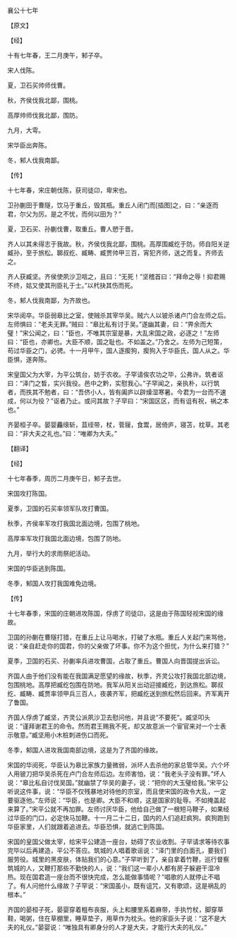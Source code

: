 

襄公十七年

【原文】

【经】

十有七年春，王二月庚午，邾子卒。

宋人伐陈。

夏，卫石买帅师伐曹。

秋，齐侯伐我北鄙，围桃。

高厚帅师伐我北鄙，围防。

九月，大雩。

宋华臣出奔陈。

冬，邾人伐我南鄙。

【传】

十七年春，宋庄朝伐陈，获司徒卬，卑宋也。

卫孙蒯田于曹隧，饮马于重丘，毁其瓶。重丘人闭门而[插图]之，曰：“亲逐而君，尔父为厉。是之不忧，而何以田为？”

夏，卫石买、孙蒯伐曹，取重丘。曹人愬于晋。

齐人以其未得志于我故。秋，齐侯伐我北鄙，围桃。高厚围臧纥于防。师自阳关逆臧孙，至于旅松。郰叔纥、臧畴、臧贾帅甲三百，宵犯齐师，送之而复。齐师去之。

齐人获臧坚。齐侯使夙沙卫唁之，且曰：“无死！”坚稽首曰：“拜命之辱！抑君赐不终，姑又使其刑臣礼于士。”以杙抉其伤而死。

冬，邾人伐我南鄙，为齐故也。

宋华阅卒。华臣弱皋比之室，使贼杀其宰华吴。贼六人以铍杀诸卢门合左师之后。左师惧曰：“老夫无罪。”贼曰：“皋比私有讨于吴。”遂幽其妻，曰：“畀余而大璧！”宋公闻之，曰：“臣也，不唯其宗室是暴，大乱宋国之政，必逐之！”左师曰：“臣也，亦卿也。大臣不顺，国之耻也。不如盖之。”乃舍之。左师为己短策，苟过华臣之门，必骋。十一月甲午，国人逐瘈狗，瘈狗入于华臣氏，国人从之。华臣惧，遂奔陈。

宋皇国父为大宰，为平公筑台，妨于农收。子罕请俟农功之毕，公弗许。筑者讴曰：“泽门之晳，实兴我役。邑中之黔，实慰我心。”子罕闻之，亲执朴，以行筑者，而抶其不勉者，曰：“吾侪小人，皆有阖庐以辟燥湿寒暑。今君为一台而不速成，何以为役？”讴者乃止。或问其故？子罕曰：“宋国区区，而有诅有祝，祸之本也。”

齐晏桓子卒。晏婴麤缞斩，苴绖带，杖，菅屦，食鬻，居倚庐，寝苫，枕草。其老曰：“非大夫之礼也。”曰：“唯卿为大夫。”

【翻译】

【经】

十七年春季，周历二月庚午日，邾子去世。

宋国攻打陈国。

夏季，卫国的石买率领军队攻打曹国。

秋季，齐侯率军攻打我国北面边境，包围了桃地。

高厚率军攻打我国北面边境，包围了防地。

九月，举行大的求雨祭祀活动。

宋国的华臣逃到陈国。

冬季，邾国人攻打我国难免边境。

【传】

十七年春季，宋国的庄朝进攻陈国，俘虏了司徒卬，这是由于陈国轻视宋国的缘故。

卫国的孙蒯在曹隧打猎，在重丘上让马喝水，打破了水瓶。重丘人关起门来骂他，说：“亲自赶走你的国君，你的父亲做了坏事。你不为这个担忧，为什么来打猎？”

夏季，卫国的石买、孙蒯率兵进攻曹国，占取了重丘。曹国人向晋国提出诉讼。

齐国人由于他们没有能在我国满足愿望的缘故，秋季，齐灵公攻打我国北部边境，包围桃地。高厚把臧纥包围在防地。我军从阳关出动迎接臧纥，到达旅松。郰叔纥、臧畴、臧贾率领甲兵三百人，夜袭齐军，把臧纥送到旅松然后回来。齐军离开了鲁国。

齐国人俘虏了臧坚，齐灵公派夙沙卫去慰问他，并且说“不要死”。臧坚叩头说：“谨拜谢君王的命令。然而君王赐我不死，却又故意派一个宦官来对一个士表示敬意。”臧坚用小木桩刺进伤口而死。

冬季，邾国人进攻我国南部边境，这是为了齐国的缘故。

宋国的华阅死，华臣认为皋比家族力量微弱，派坏人去杀他的家总管华吴。六个坏人用铍刀把华吴杀死在卢门合左师后边。左师害怕，说：“我老头子没有罪。”坏人说：“皋比私自讨伐吴国。”就幽禁了华吴的妻子，说：“把你的大玉璧给我。”宋平公听说这件事，说：“华臣不仅残暴地对待他的宗室，而且使宋国的政令大乱，一定要驱逐他。”左师说：“华臣，也是卿。大臣不和顺，这是国家的耻辱。不如掩盖起来算了。”宋平公就不再加罪。左师讨厌华臣，他给自己做了一根短马鞭子，如果经过华臣的门口，必定快马加鞭。十一月二十二日，国内的人们追赶疯狗。疯狗跑到华臣家里，人们就跟着追进去。华臣恐惧，就逃亡到陈国。

宋国的皇国父做太宰，给宋平公建造一座台，妨碍了农业收割。子罕请求等待农事完毕以后再建造，平公不答应。筑城的人唱着歌谣说：“泽门里的白面孔，要我们服劳役。城里的黑皮肤，体贴我们的心意。”子罕听到了，亲自拿着竹鞭，巡行督察筑城的人，又鞭打那些不勤快的人，说：“我们这一辈小人都有房子躲避干湿冷热。现在国君造一座台而不很快完成，怎么能做事情呢？”唱歌的人就停止不唱了。有人问他什么缘故？子罕说：“宋国虽小，既有诅咒，又有歌颂，这是祸乱的根本。”

齐国的晏桓子死，晏婴穿着粗布丧服，头上和腰里系着麻带，手执竹杖，脚穿草鞋，喝粥，住在草棚里，睡草垫子，用草作为枕头。他的家臣头子说：“这不是大夫的礼仪。”晏婴说：“唯独具有卿身分的人才是大夫，才能行大夫的礼仪。”


